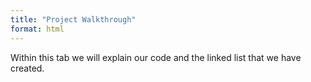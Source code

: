 ```yaml
---
title: "Project Walkthrough"
format: html
---
```


Within this tab we will explain our code and the linked list that we have created.